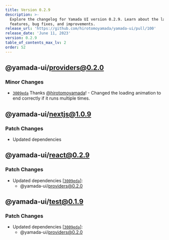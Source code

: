 ```yaml
---
title: Version 0.2.9
description: >-
  Explore the changelog for Yamada UI version 0.2.9. Learn about the latest
  features, bug fixes, and improvements.
release_url: 'https://github.com/hirotomoyamada/yamada-ui/pull/100'
release_date: 'June 11, 2023'
version: 0.2.9
table_of_contents_max_lv: 2
order: 52
---
```


## @yamada-ui/providers@0.2.0

### Minor Changes

- [`3009eda`](https://github.com/hirotomoyamada/yamada-ui/commit/3009eda3ea6b297eaa5db92b7827c71b55b55dcb) Thanks [@hirotomoyamada](https://github.com/hirotomoyamada)! - Changed the loading animation to end correctly if it runs multiple times.

## @yamada-ui/nextjs@1.0.9

### Patch Changes

- Updated dependencies

## @yamada-ui/react@0.2.9

### Patch Changes

- Updated dependencies \[[`3009eda`](https://github.com/hirotomoyamada/yamada-ui/commit/3009eda3ea6b297eaa5db92b7827c71b55b55dcb)]:
  - @yamada-ui/providers@0.2.0

## @yamada-ui/test@0.1.9

### Patch Changes

- Updated dependencies \[[`3009eda`](https://github.com/hirotomoyamada/yamada-ui/commit/3009eda3ea6b297eaa5db92b7827c71b55b55dcb)]:
  - @yamada-ui/providers@0.2.0

